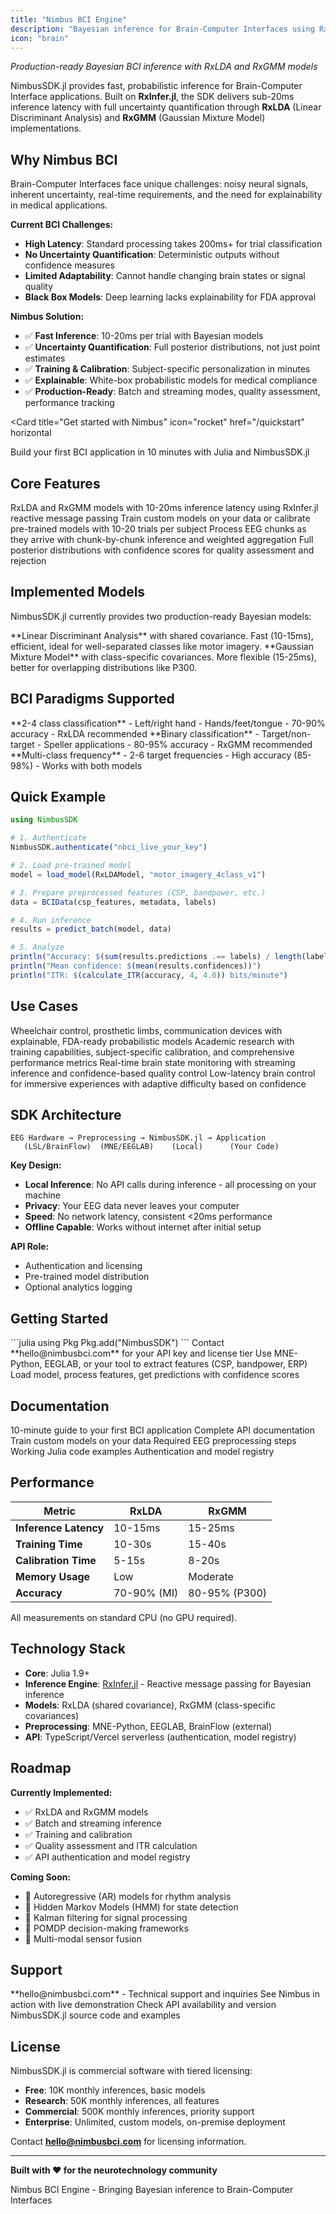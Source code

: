 ```yaml
---
title: "Nimbus BCI Engine"
description: "Bayesian inference for Brain-Computer Interfaces using RxInfer.jl reactive message passing"
icon: "brain"
---
```


_Production-ready Bayesian BCI inference with RxLDA and RxGMM models_

NimbusSDK.jl provides fast, probabilistic inference for Brain-Computer Interface applications. Built on **RxInfer.jl**, the SDK delivers sub-20ms inference latency with full uncertainty quantification through **RxLDA** (Linear Discriminant Analysis) and **RxGMM** (Gaussian Mixture Model) implementations.

## Why Nimbus BCI

Brain-Computer Interfaces face unique challenges: noisy neural signals, inherent uncertainty, real-time requirements, and the need for explainability in medical applications.

**Current BCI Challenges:**
- **High Latency**: Standard processing takes 200ms+ for trial classification
- **No Uncertainty Quantification**: Deterministic outputs without confidence measures
- **Limited Adaptability**: Cannot handle changing brain states or signal quality
- **Black Box Models**: Deep learning lacks explainability for FDA approval

**Nimbus Solution:**
- ✅ **Fast Inference**: 10-20ms per trial with Bayesian models
- ✅ **Uncertainty Quantification**: Full posterior distributions, not just point estimates
- ✅ **Training & Calibration**: Subject-specific personalization in minutes
- ✅ **Explainable**: White-box probabilistic models for medical compliance
- ✅ **Production-Ready**: Batch and streaming modes, quality assessment, performance tracking

<Card
  title="Get started with Nimbus"
  icon="rocket"
  href="/quickstart"
  horizontal
>
  Build your first BCI application in 10 minutes with Julia and NimbusSDK.jl
</Card>

## Core Features

<CardGroup cols={2}>
  <Card
    title="Fast Bayesian Inference"
    icon="zap"
    href="/core-concepts/probabilistic-ai"
  >
    RxLDA and RxGMM models with 10-20ms inference latency using RxInfer.jl reactive message passing
  </Card>
  <Card
    title="Training & Calibration"
    icon="graduation-cap"
    href="/examples/advanced-applications"
  >
    Train custom models on your data or calibrate pre-trained models with 10-20 trials per subject
  </Card>
  <Card
    title="Real-time Streaming"
    icon="activity"
    href="/inference-configuration/streaming-inference"
  >
    Process EEG chunks as they arrive with chunk-by-chunk inference and weighted aggregation
  </Card>
  <Card
    title="Uncertainty Quantification"
    icon="shield-check"
    href="/core-concepts/uncertainty-handling"
  >
    Full posterior distributions with confidence scores for quality assessment and rejection
  </Card>
</CardGroup>

## Implemented Models

NimbusSDK.jl currently provides two production-ready Bayesian models:

<CardGroup cols={2}>
  <Card
    title="RxLDA"
    icon="brain"
    href="/models/rxlda"
  >
    **Linear Discriminant Analysis** with shared covariance. Fast (10-15ms), efficient, ideal for well-separated classes like motor imagery.
  </Card>
  <Card
    title="RxGMM"
    icon="brain"
    href="/models/rxgmm"
  >
    **Gaussian Mixture Model** with class-specific covariances. More flexible (15-25ms), better for overlapping distributions like P300.
  </Card>
</CardGroup>

## BCI Paradigms Supported

<CardGroup cols={3}>
  <Card
    title="Motor Imagery"
    icon="hand"
  >
    **2-4 class classification**
    - Left/right hand
    - Hands/feet/tongue
    - 70-90% accuracy
    - RxLDA recommended
  </Card>
  <Card
    title="P300"
    icon="eye"
  >
    **Binary classification**
    - Target/non-target
    - Speller applications
    - 80-95% accuracy
    - RxGMM recommended
  </Card>
  <Card
    title="SSVEP"
    icon="bolt"
  >
    **Multi-class frequency**
    - 2-6 target frequencies
    - High accuracy (85-98%)
    - Works with both models
  </Card>
</CardGroup>

## Quick Example

```julia
using NimbusSDK

# 1. Authenticate
NimbusSDK.authenticate("nbci_live_your_key")

# 2. Load pre-trained model
model = load_model(RxLDAModel, "motor_imagery_4class_v1")

# 3. Prepare preprocessed features (CSP, bandpower, etc.)
data = BCIData(csp_features, metadata, labels)

# 4. Run inference
results = predict_batch(model, data)

# 5. Analyze
println("Accuracy: $(sum(results.predictions .== labels) / length(labels))")
println("Mean confidence: $(mean(results.confidences))")
println("ITR: $(calculate_ITR(accuracy, 4, 4.0)) bits/minute")
```

## Use Cases

<CardGroup cols={2}>
  <Card
    title="Assistive Technologies"
    icon="accessibility"
    href="/examples/industry-use-cases"
  >
    Wheelchair control, prosthetic limbs, communication devices with explainable, FDA-ready probabilistic models
  </Card>
  <Card
    title="Research Platforms"
    icon="flask-conical"
    href="/examples/basic-examples"
  >
    Academic research with training capabilities, subject-specific calibration, and comprehensive performance metrics
  </Card>
  <Card
    title="Neurofeedback"
    icon="brain-circuit"
    href="/inference-configuration/real-time-setup"
  >
    Real-time brain state monitoring with streaming inference and confidence-based quality control
  </Card>
  <Card
    title="Gaming & Wellness"
    icon="gamepad-2"
    href="/examples/advanced-applications"
  >
    Low-latency brain control for immersive experiences with adaptive difficulty based on confidence
  </Card>
</CardGroup>

## SDK Architecture

```
EEG Hardware → Preprocessing → NimbusSDK.jl → Application
   (LSL/BrainFlow)  (MNE/EEGLAB)    (Local)      (Your Code)
```

**Key Design:**
- **Local Inference**: No API calls during inference - all processing on your machine
- **Privacy**: Your EEG data never leaves your computer
- **Speed**: No network latency, consistent &lt;20ms performance
- **Offline Capable**: Works without internet after initial setup

**API Role:**
- Authentication and licensing
- Pre-trained model distribution
- Optional analytics logging

## Getting Started

<Steps>
  <Step title="Install Julia SDK">
    ```julia
    using Pkg
    Pkg.add("NimbusSDK")
    ```
  </Step>
  <Step title="Get API Key">
    Contact **hello@nimbusbci.com** for your API key and license tier
  </Step>
  <Step title="Preprocess EEG">
    Use MNE-Python, EEGLAB, or your tool to extract features (CSP, bandpower, ERP)
  </Step>
  <Step title="Run Inference">
    Load model, process features, get predictions with confidence scores
  </Step>
</Steps>

## Documentation

<CardGroup cols={3}>
  <Card
    title="Quickstart"
    icon="rocket"
    href="/quickstart"
  >
    10-minute guide to your first BCI application
  </Card>
  <Card
    title="Julia SDK Reference"
    icon="code"
    href="/api-reference/julia-sdk"
  >
    Complete API documentation
  </Card>
  <Card
    title="Model Training"
    icon="graduation-cap"
    href="/examples/advanced-applications"
  >
    Train custom models on your data
  </Card>
  <Card
    title="Preprocessing Guide"
    icon="list-filter"
    href="/inference-configuration/preprocessing-requirements"
  >
    Required EEG preprocessing steps
  </Card>
  <Card
    title="Code Examples"
    icon="braces"
    href="/examples/code-samples"
  >
    Working Julia code examples
  </Card>
  <Card
    title="API Reference"
    icon="server-cog"
    href="/api-reference/authentication"
  >
    Authentication and model registry
  </Card>
</CardGroup>

## Performance

| Metric | RxLDA | RxGMM |
|--------|-------|-------|
| **Inference Latency** | 10-15ms | 15-25ms |
| **Training Time** | 10-30s | 15-40s |
| **Calibration Time** | 5-15s | 8-20s |
| **Memory Usage** | Low | Moderate |
| **Accuracy** | 70-90% (MI) | 80-95% (P300) |

All measurements on standard CPU (no GPU required).

## Technology Stack

- **Core**: Julia 1.9+
- **Inference Engine**: [RxInfer.jl](https://rxinfer.ml/) - Reactive message passing for Bayesian inference
- **Models**: RxLDA (shared covariance), RxGMM (class-specific covariances)
- **Preprocessing**: MNE-Python, EEGLAB, BrainFlow (external)
- **API**: TypeScript/Vercel serverless (authentication, model registry)

## Roadmap

**Currently Implemented:**
- ✅ RxLDA and RxGMM models
- ✅ Batch and streaming inference
- ✅ Training and calibration
- ✅ Quality assessment and ITR calculation
- ✅ API authentication and model registry

**Coming Soon:**
- 🚧 Autoregressive (AR) models for rhythm analysis
- 🚧 Hidden Markov Models (HMM) for state detection
- 🚧 Kalman filtering for signal processing
- 🚧 POMDP decision-making frameworks
- 🚧 Multi-modal sensor fusion

## Support

<CardGroup cols={2}>
  <Card
    title="Email Support"
    icon="mail"
    href="mailto:hello@nimbusbci.com"
  >
    **hello@nimbusbci.com** - Technical support and inquiries
  </Card>
  <Card
    title="Book a Demo"
    icon="calendar"
    href="https://nimbusbci.com"
  >
    See Nimbus in action with live demonstration
  </Card>
  <Card
    title="API Status"
    icon="circle-check"
    href="https://api.nimbusbci.com/api/health"
  >
    Check API availability and version
  </Card>
  <Card
    title="GitHub"
    icon="github"
    href="https://github.com/nimbusbci"
  >
    NimbusSDK.jl source code and examples
  </Card>
</CardGroup>

## License

NimbusSDK.jl is commercial software with tiered licensing:

- **Free**: 10K monthly inferences, basic models
- **Research**: 50K monthly inferences, all features  
- **Commercial**: 500K monthly inferences, priority support
- **Enterprise**: Unlimited, custom models, on-premise deployment

Contact **hello@nimbusbci.com** for licensing information.

---

**Built with ❤️ for the neurotechnology community**

Nimbus BCI Engine - Bringing Bayesian inference to Brain-Computer Interfaces
